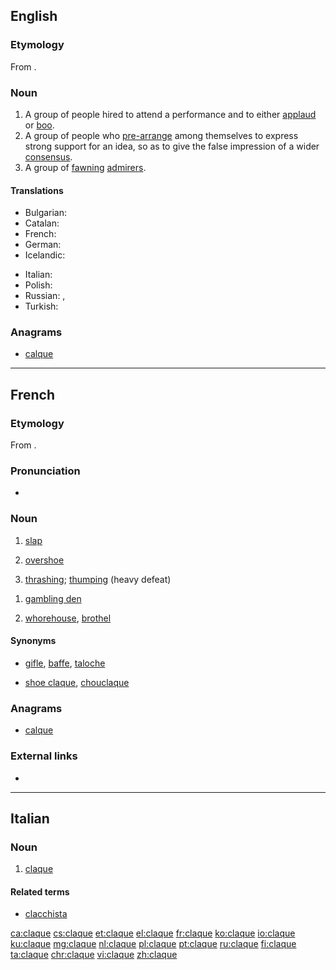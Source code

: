 {{also|Claque}}
==English==

===Etymology===
From {{etyl|fr|en}} {{term|lang=fr|claquer||to clap one's hands}}.

===Noun===
{{en-noun}}

# A group of people hired to attend a performance and to either [[applaud]] or [[boo]].
# A group of people who [[pre-arrange]] among themselves to express strong support for an idea, so as to give the false impression of a wider [[consensus]].
# A group of [[fawning]] [[admirer]]s.

====Translations====
{{trans-top|people hired to applaud or boo}}
* Bulgarian: {{t+|bg|клакьори|p}}
* Catalan: {{t|ca|claca|f}}
* French: {{t+|fr|claque|f}}
* German: {{t+|de|Claque|f}}
* Icelandic: {{t|is|klapplið|n}}
{{trans-mid}}
* Italian: {{t|it|claque|f}}
* Polish: {{t+|pl|klaka|f}}
* Russian: {{t+|ru|кла́ка|f}}, {{t+|ru|клакер|m-p|alt=кла́керы}}
* Turkish: {{t+|tr|şakşakçı}}
{{trans-bottom}}

===Anagrams===
* [[calque#English|calque]]

----

==French==

===Etymology===
From {{term|claquer|lang=fr}}.

===Pronunciation===
* {{IPA|/klak/|lang=fr}}

===Noun===
{{fr-noun|f}}

# [[slap#English|slap]]
# {{context|Quebec|lang=fr}} [[overshoe]]
# {{context|sports|lang=fr}} [[thrashing]]; [[thumping]] (heavy defeat)

{{fr-noun|m}}

# {{context|slang|lang=fr}} [[gambling den]]
# {{context|slang|lang=fr}} [[whorehouse]], [[brothel]]

====Synonyms====
* {{sense|slap}} [[gifle]], [[baffe]], [[taloche]]
* {{sense|overshoe}} [[shoe claque]], [[chouclaque]]

===Anagrams===
* [[calque#French|calque]]

===External links===
* {{R:TLFi}}

----

==Italian==

===Noun===
{{head|it|noun|g=f|invariable}}

# [[claque#English|claque]]

====Related terms====
* [[clacchista]]

[[ca:claque]]
[[cs:claque]]
[[et:claque]]
[[el:claque]]
[[fr:claque]]
[[ko:claque]]
[[io:claque]]
[[ku:claque]]
[[mg:claque]]
[[nl:claque]]
[[pl:claque]]
[[pt:claque]]
[[ru:claque]]
[[fi:claque]]
[[ta:claque]]
[[chr:claque]]
[[vi:claque]]
[[zh:claque]]